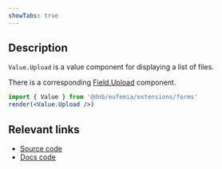 ```yaml
---
showTabs: true
---
```


## Description

`Value.Upload` is a value component for displaying a list of files.

There is a corresponding [Field.Upload](/uilib/extensions/forms/feature-fields/more-fields/Upload) component.

```jsx
import { Value } from '@dnb/eufemia/extensions/forms'
render(<Value.Upload />)
```

## Relevant links

- [Source code](https://github.com/dnbexperience/eufemia/tree/main/packages/dnb-eufemia/src/extensions/forms/Value/Upload)
- [Docs code](https://github.com/dnbexperience/eufemia/tree/main/packages/dnb-design-system-portal/src/docs/uilib/extensions/forms/Value/Upload)
